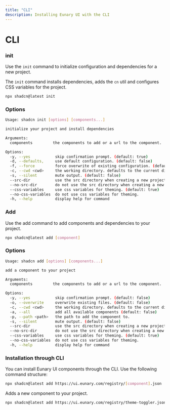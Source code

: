```yaml
---
title: "CLI"
description: Installing Eunary UI with the CLI
---
```



# CLI


### init

Use the <Callout>`init`</Callout> command to initialize configuration and dependencies for a new project.

The <Callout>`init`</Callout> command installs dependencies, adds the <Callout>`cn`</Callout> util and configures CSS variables for the project.

```bash
npx shadcn@latest init
```

### Options

```bash
Usage: shadcn init [options] [components...]

initialize your project and install dependencies

Arguments:
  components         the components to add or a url to the component.

Options:
  -y, --yes           skip confirmation prompt. (default: true)
  -d, --defaults,     use default configuration. (default: false)
  -f, --force         force overwrite of existing configuration. (default: false)
  -c, --cwd <cwd>     the working directory. defaults to the current directory. (default: "/Users/shadcn/Desktop")
  -s, --silent        mute output. (default: false)
  --src-dir           use the src directory when creating a new project. (default: false)
  --no-src-dir        do not use the src directory when creating a new project.
  --css-variables     use css variables for theming. (default: true)
  --no-css-variables  do not use css variables for theming.
  -h, --help          display help for command
```

### Add

Use the <Callout>add</Callout> command to add components and dependencies to your project.

```bash
npx shadcn@latest add [component]
```


### Options

```bash
Usage: shadcn add [options] [components...]

add a component to your project

Arguments:
  components         the components to add or a url to the component.

Options:
  -y, --yes           skip confirmation prompt. (default: false)
  -o, --overwrite     overwrite existing files. (default: false)
  -c, --cwd <cwd>     the working directory. defaults to the current directory. (default: "/Users/shadcn/Desktop")
  -a, --all           add all available components (default: false)
  -p, --path <path>   the path to add the component to.
  -s, --silent        mute output. (default: false)
  --src-dir           use the src directory when creating a new project. (default: false)
  --no-src-dir        do not use the src directory when creating a new project.
  --css-variables     use css variables for theming. (default: true)
  --no-css-variables  do not use css variables for theming.
  -h, --help          display help for command
```

### Installation through CLI

You can install Eunary UI components through the CLI. Use the following command structure:

```bash
npx shadcn@latest add https://ui.eunary.com/registry/[component].json
```

Adds a new component to your project.

```bash
npx shadcn@latest add https://ui.eunary.com/registry/theme-toggler.json
```